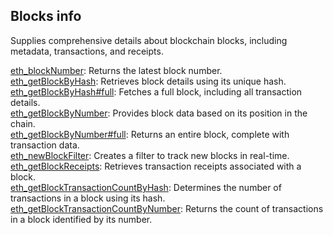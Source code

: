 
<Meta
  title="Soneium blocks info| dRPC"
/>


## Blocks info

Supplies comprehensive details about blockchain blocks, including metadata, transactions, and receipts.

[eth_blockNumber](/soneium-api/blocksinfo/eth_blockNumber): Returns the latest block number. \
[eth_getBlockByHash](/soneium-api/blocksinfo/eth_getBlockByHash): Retrieves block details using its unique hash. \
[eth_getBlockByHash#full](/soneium-api/blocksinfo/eth_getBlockByHashfull): Fetches a full block, including all transaction details. \
[eth_getBlockByNumber](/soneium-api/blocksinfo/eth_getBlockByNumber): Provides block data based on its position in the chain. \
[eth_getBlockByNumber#full](/soneium-api/blocksinfo/eth_getBlockByNumberfull): Returns an entire block, complete with transaction data. \
[eth_newBlockFilter](/soneium-api/blocksinfo/eth_newBlockFilter): Creates a filter to track new blocks in real-time. \
[eth_getBlockReceipts](/soneium-api/blocksinfo/eth_getBlockReceipts): Retrieves transaction receipts associated with a block. \
[eth_getBlockTransactionCountByHash](/soneium-api/blocksinfo/eth_getBlockTransactionCountByHash): Determines the number of transactions in a block using its hash. \
[eth_getBlockTransactionCountByNumber](/soneium-api/blocksinfo/eth_getBlockTransactionCountByNumber): Returns the count of transactions in a block identified by its number.



<Space h={16} />
<GetStarted />
